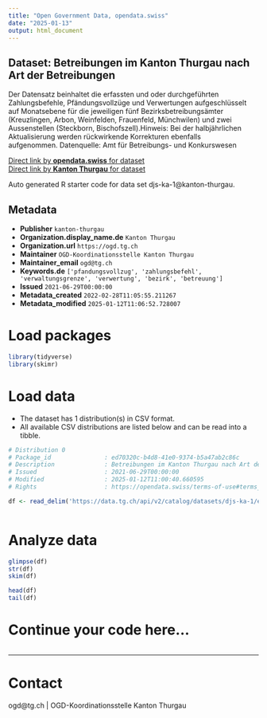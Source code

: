 ```yaml
---
title: "Open Government Data, opendata.swiss"
date: "2025-01-13"
output: html_document
---
```


## Dataset: Betreibungen im Kanton Thurgau nach Art der Betreibungen

Der Datensatz beinhaltet die erfassten und oder durchgeführten Zahlungsbefehle, Pfändungsvollzüge und Verwertungen aufgeschlüsselt auf Monatsebene für die jeweiligen fünf Bezirksbetreibungsämter (Kreuzlingen, Arbon, Weinfelden, Frauenfeld, Münchwilen) und zwei Aussenstellen (Steckborn, Bischofszell).Hinweis: Bei der halbjährlichen Aktualisierung werden rückwirkende Korrekturen ebenfalls aufgenommen. Datenquelle: Amt für Betreibungs- und Konkurswesen

[Direct link by **opendata.swiss** for dataset](https://opendata.swiss/de/dataset/betreibungen-im-kanton-thurgau-nach-art-der-betreibungen)<br>
[Direct link by **Kanton Thurgau** for dataset](https://data.tg.ch/explore/dataset/djs-ka-1/)

Auto generated R starter code for data set djs-ka-1@kanton-thurgau.

## Metadata

- **Publisher** `kanton-thurgau`
- **Organization.display_name.de** `Kanton Thurgau`
- **Organization.url** `https://ogd.tg.ch`
- **Maintainer** `OGD-Koordinationsstelle Kanton Thurgau`
- **Maintainer_email** `ogd@tg.ch`
- **Keywords.de** `['pfandungsvollzug', 'zahlungsbefehl', 'verwaltungsgrenze', 'verwertung', 'bezirk', 'betreuung']`
- **Issued** `2021-06-29T00:00:00`
- **Metadata_created** `2022-02-28T11:05:55.211267`
- **Metadata_modified** `2025-01-12T11:06:52.728007`


# Load packages

```r

library(tidyverse)
library(skimr)

```

# Load data

-   The dataset has 1 distribution(s) in CSV format.
-   All available CSV distributions are listed below and can be read into a tibble.

```r

# Distribution 0
# Package_id               : ed70320c-b4d8-41e0-9374-b5a47ab2c86c
# Description              : Betreibungen im Kanton Thurgau nach Art der Betreibungen (csv)
# Issued                   : 2021-06-29T00:00:00
# Modified                 : 2025-01-12T11:00:40.660595
# Rights                   : https://opendata.swiss/terms-of-use#terms_by

df <- read_delim('https://data.tg.ch/api/v2/catalog/datasets/djs-ka-1/exports/csv?use_labels=true')



```

# Analyze data

```r

glimpse(df)
str(df)
skim(df)

head(df)
tail(df)

```

# Continue your code here...

```r

```

------------------------------------------------------------------------

# Contact

ogd@tg.ch | OGD-Koordinationsstelle Kanton Thurgau
